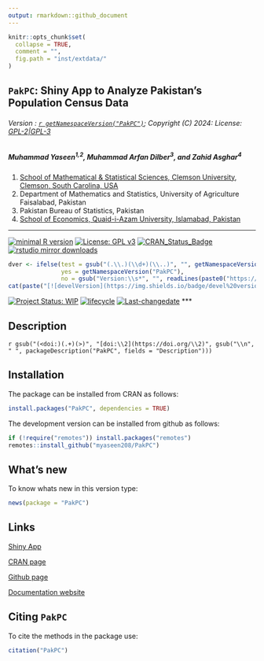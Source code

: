 ```yaml
---
output: rmarkdown::github_document
---
```


```r
knitr::opts_chunk$set(
  collapse = TRUE,
  comment = "",
  fig.path = "inst/extdata/"
)
```

## `PakPC`: Shiny App to Analyze Pakistan's Population Census Data


###### Version : [`r getNamespaceVersion("PakPC")`](https://myaseen208.com/PakPC/); Copyright (C) 2024: License: [GPL-2|GPL-3](https://www.r-project.org/Licenses/)


##### *Muhammad Yaseen^1,2^, Muhammad Arfan Dilber^3^, and Zahid Asghar^4^*

1. [School of Mathematical & Statistical Sciences, Clemson University, Clemson, South Carolina, USA](https://www.clemson.edu/science/academics/departments/mathstat/about/profiles/myaseen)
2. Department of Mathematics and Statistics, University of Agriculture Faisalabad, Pakistan
3. Pakistan Bureau of Statistics, Pakistan
4. [School of Economics, Quaid-i-Azam University, Islamabad, Pakistan](https://zahidasghar.com/)

***

[![minimal R version](https://img.shields.io/badge/R>%3D-3.5.0-6666ff.svg)](https://cran.r-project.org/)
[![License: GPL v3](https://img.shields.io/badge/License-GPL%20v3-blue.svg)](https://www.gnu.org/licenses/gpl-3.0)
[![CRAN_Status_Badge](https://www.r-pkg.org/badges/version-last-release/PakPC)](https://cran.r-project.org/package=PakPC)
[![rstudio mirror downloads](https://cranlogs.r-pkg.org/badges/grand-total/PakPC?color=green)](https://CRAN.R-project.org/package=PakPC)
<!-- [![packageversion](https://img.shields.io/badge/Package%20version-0.2.3.3-orange.svg)](https://github.com/myaseen208/PakPC) -->

```r
dver <- ifelse(test = gsub("(.\\.)(\\d+)(\\..)", "", getNamespaceVersion("PakPC")) != "",
               yes = getNamespaceVersion("PakPC"),
               no = gsub("Version:\\s*", "", readLines(paste0("https://raw.githubusercontent.com/", "myaseen208/PakPC", "/master/DESCRIPTION"))[grep("Version:", readLines(paste0("https://raw.githubusercontent.com/", "myaseen208/PakPC", "/master/DESCRIPTION")))]))
cat(paste("[![develVersion](https://img.shields.io/badge/devel%20version-", dver, "-orange.svg)](https://github.com/myaseen208/PakPC)", sep = ""))
```

<!-- [![GitHub Download Count](https://github-basic-badges.herokuapp.com/downloads/myaseen208/PakPC/total.svg)] -->
[![Project Status: WIP](https://www.repostatus.org/badges/latest/inactive.svg)](https://www.repostatus.org/#inactive)
[![lifecycle](https://img.shields.io/badge/lifecycle-stable-brightgreen.svg)](https://lifecycle.r-lib.org/articles/stages.html#stable)
[![Last-changedate](https://img.shields.io/badge/last%20change-`r gsub('-', '--', Sys.Date())`-yellowgreen.svg)](https://github.com/myaseen208/PakPC)
***

## Description
`r gsub("(<doi:)(.+)(>)", "[doi:\\2](https://doi.org/\\2)", gsub("\\n", " ", packageDescription("PakPC", fields = "Description")))`

## Installation
The package can be installed from CRAN as follows:

```r
install.packages("PakPC", dependencies = TRUE)
```



The development version can be installed from github as follows:

```r
if (!require("remotes")) install.packages("remotes")
remotes::install_github("myaseen208/PakPC")
```



## What's new
To know whats new in this version type:

```r
news(package = "PakPC")
```

## Links

[Shiny App](https://myaseen208.shinyapps.io/PakPC/)

[CRAN page](https://cran.r-project.org/package=PakPC)

[Github page](https://github.com/myaseen208/PakPC)

[Documentation website](https://myaseen208.com/PakPC/)



## Citing `PakPC`
To cite the methods in the package use:


```r
citation("PakPC")
```

